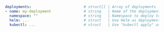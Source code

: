 ```yaml
deployments:                        # struct[] | Array of deployments
- name: my-deployment               # string   | Name of the deployment
  namespace: ""                     # string   | Namespace to deploy to (Default: "" = namespace of the active namespace/Space)
  helm: ...                         # struct   | Use Helm as deployment tool and set options for Helm
  kubectl: ...                      # struct   | Use "kubectl apply" as deployment tool and set options for kubectl
```
